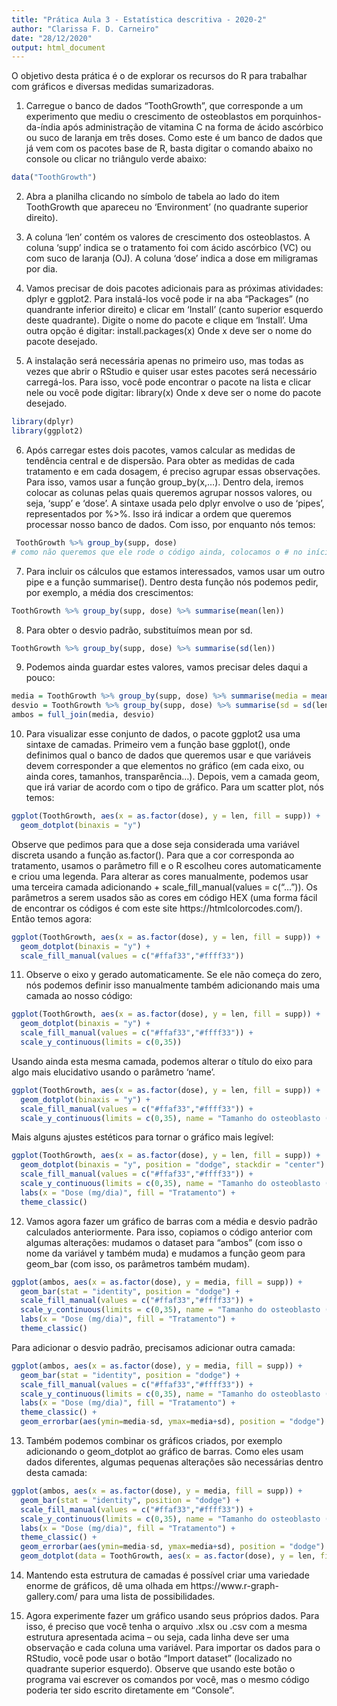 ```yaml
---
title: "Prática Aula 3 - Estatística descritiva - 2020-2"
author: "Clarissa F. D. Carneiro"
date: "28/12/2020"
output: html_document
---
```


O objetivo desta prática é o de explorar os recursos do R para trabalhar com gráficos e diversas medidas sumarizadoras.

1. Carregue o banco de dados “ToothGrowth”, que corresponde a um experimento que mediu o crescimento de osteoblastos em porquinhos-da-índia após administração de vitamina C na forma de ácido ascórbico ou suco de laranja em três doses. Como este é um banco de dados que já vem com os pacotes base de R, basta digitar o comando abaixo no console ou clicar no triângulo verde abaixo:
```r
data("ToothGrowth")
```

2. Abra a planilha clicando no símbolo de tabela ao lado do item ToothGrowth que apareceu no ‘Environment’ (no quadrante superior direito).

3. A coluna ‘len’ contém os valores de crescimento dos osteoblastos. A coluna ‘supp’ indica se o tratamento foi com ácido ascórbico (VC) ou com suco de laranja (OJ). A coluna ‘dose’ indica a dose em miligramas por dia.

4. Vamos precisar de dois pacotes adicionais para as próximas atividades: dplyr e ggplot2. Para instalá-los você pode ir na aba “Packages” (no quandrante inferior direito) e clicar em ‘Install’ (canto superior esquerdo deste quadrante). Digite o nome do pacote e clique em ‘Install’. Uma outra opção é digitar:
install.packages(x)
Onde x deve ser o nome do pacote desejado.

5. A instalação será necessária apenas no primeiro uso, mas todas as vezes que abrir o RStudio e quiser usar estes pacotes será necessário carregá-los. Para isso, você pode encontrar o pacote na lista e clicar nele ou você pode digitar:
library(x)
Onde x deve ser o nome do pacote desejado.
```r
library(dplyr)
library(ggplot2)
```

6. Após carregar estes dois pacotes, vamos calcular as medidas de tendência central e de dispersão. Para obter as medidas de cada tratamento e em cada dosagem, é preciso agrupar essas observações. Para isso, vamos usar a função group_by(x,...). Dentro dela, iremos colocar as colunas pelas quais queremos agrupar nossos valores, ou seja, ‘supp’ e ‘dose’. 
A sintaxe usada pelo dplyr envolve o uso de ‘pipes’, representados por %>%. Isso irá indicar a ordem que queremos processar nosso banco de dados. Com isso, por enquanto nós temos:
```r
 ToothGrowth %>% group_by(supp, dose)
# como não queremos que ele rode o código ainda, colocamos o # no início da linha.
```

7. Para incluir os cálculos que estamos interessados, vamos usar um outro pipe e a função summarise(). Dentro desta função nós podemos pedir, por exemplo, a média dos crescimentos:
```r
ToothGrowth %>% group_by(supp, dose) %>% summarise(mean(len))
```

8. Para obter o desvio padrão, substituímos mean por sd.
```r
ToothGrowth %>% group_by(supp, dose) %>% summarise(sd(len))
```

9. Podemos ainda guardar estes valores, vamos precisar deles daqui a pouco:
```r
media = ToothGrowth %>% group_by(supp, dose) %>% summarise(media = mean(len))
desvio = ToothGrowth %>% group_by(supp, dose) %>% summarise(sd = sd(len))
ambos = full_join(media, desvio)
```

10. Para visualizar esse conjunto de dados, o pacote ggplot2 usa uma sintaxe de camadas. Primeiro vem a função base ggplot(), onde definimos qual o banco de dados que queremos usar e que variáveis devem corresponder a que elementos no gráfico (em cada eixo, ou ainda cores, tamanhos, transparência...). Depois, vem a camada geom, que irá variar de acordo com o tipo de gráfico. Para um scatter plot, nós temos:
```r
ggplot(ToothGrowth, aes(x = as.factor(dose), y = len, fill = supp)) + 
  geom_dotplot(binaxis = "y")
```

Observe que pedimos para que a dose seja considerada uma variável discreta usando a função as.factor(). Para que a cor corresponda ao tratamento, usamos o parâmetro fill e o R escolheu cores automaticamente e criou uma legenda. Para alterar as cores manualmente, podemos usar uma terceira camada adicionando + scale_fill_manual(values = c(“...”)). Os parâmetros a serem usados são as cores em código HEX (uma forma fácil de encontrar os códigos é com este site https://htmlcolorcodes.com/). Então temos agora:
```r
ggplot(ToothGrowth, aes(x = as.factor(dose), y = len, fill = supp)) + 
  geom_dotplot(binaxis = "y") + 
  scale_fill_manual(values = c("#ffaf33","#ffff33"))
```

11. Observe o eixo y gerado automaticamente. Se ele não começa do zero, nós podemos definir isso manualmente também adicionando mais uma camada ao nosso código:
```r
ggplot(ToothGrowth, aes(x = as.factor(dose), y = len, fill = supp)) + 
  geom_dotplot(binaxis = "y") + 
  scale_fill_manual(values = c("#ffaf33","#ffff33")) + 
  scale_y_continuous(limits = c(0,35))
```

Usando ainda esta mesma camada, podemos alterar o título do eixo para algo mais elucidativo usando o parâmetro ‘name’.
```r
ggplot(ToothGrowth, aes(x = as.factor(dose), y = len, fill = supp)) + 
  geom_dotplot(binaxis = "y") + 
  scale_fill_manual(values = c("#ffaf33","#ffff33")) + 
  scale_y_continuous(limits = c(0,35), name = "Tamanho do osteoblasto (µm)")
```

Mais alguns ajustes estéticos para tornar o gráfico mais legível:
```r
ggplot(ToothGrowth, aes(x = as.factor(dose), y = len, fill = supp)) + 
  geom_dotplot(binaxis = "y", position = "dodge", stackdir = "center") + 
  scale_fill_manual(values = c("#ffaf33","#ffff33")) + 
  scale_y_continuous(limits = c(0,35), name = "Tamanho do osteoblasto (µm)") + 
  labs(x = "Dose (mg/dia)", fill = "Tratamento") + 
  theme_classic()
```

12. Vamos agora fazer um gráfico de barras com a média e desvio padrão calculados anteriormente. Para isso, copiamos o código anterior com algumas alterações: mudamos o dataset para “ambos” (com isso o nome da variável y também muda) e mudamos a função geom para geom_bar (com isso, os parâmetros também mudam).
```r
ggplot(ambos, aes(x = as.factor(dose), y = media, fill = supp)) + 
  geom_bar(stat = "identity", position = "dodge") + 
  scale_fill_manual(values = c("#ffaf33","#ffff33")) + 
  scale_y_continuous(limits = c(0,35), name = "Tamanho do osteoblasto (µm)") + 
  labs(x = "Dose (mg/dia)", fill = "Tratamento") + 
  theme_classic()
```

Para adicionar o desvio padrão, precisamos adicionar outra camada:
```r
ggplot(ambos, aes(x = as.factor(dose), y = media, fill = supp)) + 
  geom_bar(stat = "identity", position = "dodge") + 
  scale_fill_manual(values = c("#ffaf33","#ffff33")) + 
  scale_y_continuous(limits = c(0,35), name = "Tamanho do osteoblasto (µm)") + 
  labs(x = "Dose (mg/dia)", fill = "Tratamento") + 
  theme_classic() +
  geom_errorbar(aes(ymin=media-sd, ymax=media+sd), position = "dodge")
```

13. Também podemos combinar os gráficos criados, por exemplo adicionando o geom_dotplot ao gráfico de barras. Como eles usam dados diferentes, algumas pequenas alterações são necessárias dentro desta camada:
```r
ggplot(ambos, aes(x = as.factor(dose), y = media, fill = supp)) + 
  geom_bar(stat = "identity", position = "dodge") + 
  scale_fill_manual(values = c("#ffaf33","#ffff33")) + 
  scale_y_continuous(limits = c(0,35), name = "Tamanho do osteoblasto (µm)") + 
  labs(x = "Dose (mg/dia)", fill = "Tratamento") + 
  theme_classic() + 
  geom_errorbar(aes(ymin=media-sd, ymax=media+sd), position = "dodge") + 
  geom_dotplot(data = ToothGrowth, aes(x = as.factor(dose), y = len, fill = supp), binaxis = "y", position = "dodge", stackdir = "center")
```

14. Mantendo esta estrutura de camadas é possível criar uma variedade enorme de gráficos, dê uma olhada em https://www.r-graph-gallery.com/ para uma lista de possibilidades.

15. Agora experimente fazer um gráfico usando seus próprios dados. Para isso, é preciso que você tenha o arquivo .xlsx ou .csv com a mesma estrutura apresentada acima – ou seja, cada linha deve ser uma observação e cada coluna uma variável. Para importar os dados para o RStudio, você pode usar o botão “Import dataset” (localizado no quadrante superior esquerdo). Observe que usando este botão o programa vai escrever os comandos por você, mas o mesmo código poderia ter sido escrito diretamente em “Console”.
